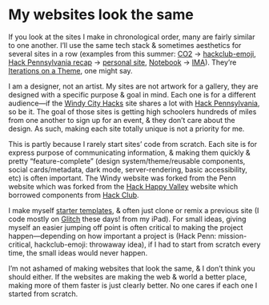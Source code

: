 # My websites look the same

If you look at the sites I make in chronological order, many are fairly similar to one another. I’ll use the same tech stack & sometimes aesthetics for several sites in a row (examples from this summer: [CO2](https://co2.now.sh) → [hackclub-emoji](https://hackclub-emoji.now.sh), [Hack Pennsylvania recap](https://hackpenn.com) → [personal site](https://eugene.me), [Notebook](https://notebook.eugene.me) → [IMA](https://ima.eugene.me)). They’re [Iterations on a Theme](https://jxnblk.com/blog/iterations-on-a-theme/), one might say.

I am a designer, not an artist. My sites are not artwork for a gallery, they are designed with a specific purpose & goal in mind. Each one is for a different audience—if the [Windy City Hacks](https://windyhacks.com) site shares a lot with [Hack Pennsylvania](https://hackpenn.com), so be it. The goal of those sites is getting high schoolers hundreds of miles from one another to sign up for an event, & they don’t care about the design. As such, making each site totally unique is not a priority for me.

This is partly because I rarely start sites’ code from scratch. Each site is for express purpose of communicating information, & making them quickly & pretty “feature-complete” (design system/theme/reusable components, social cards/metadata, dark mode, server-rendering, basic accessibility, etc) is often important. The Windy website was forked from the Penn website which was forked from the [Hack Happy Valley](https://hackhappyvalley.com) website which borrowed components from [Hack Club](https://hackclub.com).

I make myself [starter templates](https://github.com/eugene/next-mdx-rebass-theme-ui), & often just clone or remix a previous site (I code mostly on [Glitch](https://glitch.com) these days! from my iPad). For small ideas, giving myself an easier jumping off point is often critical to making the project happen—depending on how important a project is (Hack Penn: mission-critical, hackclub-emoji: throwaway idea), if I had to start from scratch every time, the small ideas would never happen.

I’m not ashamed of making websites that look the same, & I don’t think you should either. If the websites are making the web & world a better place, making more of them faster is just clearly better. No one cares if each one I started from scratch.

